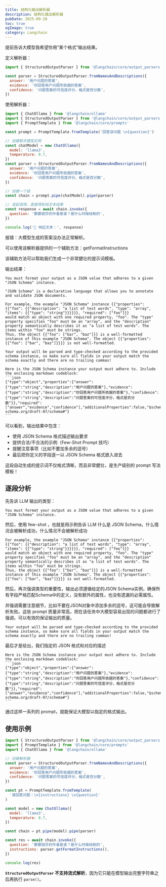 ```yaml
---
title: 结构化输出解析器
description: 结构化输出解析器
pubDate: 2025-09-28
toc: true
ogImage: true
category: Langchain
---
```


提前告诉大模型我希望你用“某个格式”输出结果。

定义解析器：

```js
import { StructuredOutputParser } from '@langchain/core/output_parsers'

const parser = StructuredOutputParser.fromNamesAndDescriptions({
  answer: '用户问题的答案',
  evidence: '你回答用户问题所依据的答案',
  confidence: '问题答案的可信度评分，格式是百分数',
})
```

使用解析器：

```js
import { ChatOllama } from '@langchain/ollama'
import { StructuredOutputParser } from '@langchain/core/output_parsers'
import { PromptTemplate } from '@langchain/core/prompts'

const prompt = PromptTemplate.fromTemplate('回答该问题 \n{question}')

// 创建聊天模型实例
const chatModel = new ChatOllama({
  model: 'llama3',
  temperature: 0.7,
})
const parser = StructuredOutputParser.fromNamesAndDescriptions({
  answer: '用户问题的答案',
  evidence: '你回答用户问题所依据的答案',
  confidence: '问题答案的可信度评分，格式是百分数',
})

// 创建一个链
const chain = prompt.pipe(chatModel).pipe(parser)

// 发起调用，直接得到纯文本结果
const response = await chain.invoke({
  question: '蒙娜丽莎的作者是谁？是什么时候绘制的',
})

console.log('🤖 响应文本：', response)
```

报错：大模型生成的答案没办法正常解析。

可以使用该解析器提供的一个辅助方法：getFormatInstructions

该辅助方法可以帮助我们生成一个非常健壮的提示词模板。

输出结果：

````
You must format your output as a JSON value that adheres to a given "JSON Schema" instance.

"JSON Schema" is a declarative language that allows you to annotate and validate JSON documents.

For example, the example "JSON Schema" instance {{"properties": {{"foo": {{"description": "a list of test words", "type": "array", "items": {{"type": "string"}}}}}}, "required": ["foo"]}}
would match an object with one required property, "foo". The "type" property specifies "foo" must be an "array", and the "description" property semantically describes it as "a list of test words". The items within "foo" must be strings.
Thus, the object {{"foo": ["bar", "baz"]}} is a well-formatted instance of this example "JSON Schema". The object {{"properties": {{"foo": ["bar", "baz"]}}}} is not well-formatted.

Your output will be parsed and type-checked according to the provided schema instance, so make sure all fields in your output match the schema exactly and there are no trailing commas!

Here is the JSON Schema instance your output must adhere to. Include the enclosing markdown codeblock:
```json
{"type":"object","properties":{"answer":{"type":"string","description":"用户问题的答案"},"evidence":{"type":"string","description":"你回答用户问题所依据的答案"},"confidence":{"type":"string","description":"问题答案的可信度评分，格式是百分数"}},"required":["answer","evidence","confidence"],"additionalProperties":false,"$schema":"http://json-schema.org/draft-07/schema#"}
```
````

可以看到，输出结果中包含：

- 使用 JSON Schema 格式描述输出要求
- 提供合法/不合法的示例（Few-Shot Prompt 技巧）
- 提醒注意事项（比如不要加多余的逗号）
- 最后把你定义的字段逐一以 JSON Schema 格式嵌入进去

这段自动生成的提示词不仅格式清晰，而且非常健壮，是生产级别的 prompt 写法模板！

## 逐段分析

先告诉 LLM 输出的类型：

```
You must format your output as a JSON value that adheres to a given "JSON Schema" instance.
```

然后，使用 few-shot ，也就是用示例告诉 LLM 什么是 JSON Schema，什么情况会被解析成功，什么情况不会被解析成功

```
For example, the example "JSON Schema" instance {{"properties": {{"foo": {{"description": "a list of test words", "type": "array", "items": {{"type": "string"}}}}}}, "required": ["foo"]}}
would match an object with one required property, "foo". The "type" property specifies "foo" must be an "array", and the "description" property semantically describes it as "a list of test words". The items within "foo" must be strings.
Thus, the object {{"foo": ["bar", "baz"]}} is a well-formatted instance of this example "JSON Schema". The object {{"properties": {{"foo": ["bar", "baz"]}}}} is not well-formatted.
```

然后，再次强调类型的重要性，输出必须遵循给定的JSON Schema实例，确保所有字段严格匹配Schema中的定义，没有额外的属性，也没有遗漏的必需属性。

并强调需要注意细节，比如不要在JSON对象中添加多余的逗号，这可能会导致解析失败。这些 prompt 质量非常高，把在该任务中大模型容易出现的问题都进行了强调，可以有效的保证输出的质量。

```
Your output will be parsed and type-checked according to the provided schema instance, so make sure all fields in your output match the schema exactly and there are no trailing commas!
```

最后才是给出，我们指定的 JSON 格式和对应的描述

````
Here is the JSON Schema instance your output must adhere to. Include the enclosing markdown codeblock:
```json
{"type":"object","properties":{"answer":{"type":"string","description":"用户问题的答案"},"evidence":{"type":"string","description":"你回答用户问题所依据的答案"},"confidence":{"type":"string","description":"问题答案的可信度评分，格式是百分数"}},"required":["answer","evidence","confidence"],"additionalProperties":false,"$schema":"http://json-schema.org/draft-07/schema#"}
```
````

通过这样一系列的 prompt，就能保证大模型以指定的格式输出。

## 使用示例

```js
import { StructuredOutputParser } from '@langchain/core/output_parsers'
import { PromptTemplate } from '@langchain/core/prompts'
import { ChatOllama } from '@langchain/ollama'

// 创建解析器
const parser = StructuredOutputParser.fromNamesAndDescriptions({
  answer: '用户问题的答案',
  evidence: '你回答用户问题所依据的答案',
  confidence: '问题答案的可信度评分，格式是百分数',
})

const pt = PromptTemplate.fromTemplate(
  '请回答问题：\n{instructions} \n{question}'
)

const model = new ChatOllama({
  model: 'llama3',
  temperature: 0.7,
})

const chain = pt.pipe(model).pipe(parser)

const res = await chain.invoke({
  question: '蒙娜丽莎的作者是谁？是什么时候绘制的',
  instructions: parser.getFormatInstructions(),
})

console.log(res)
```

**`StructuredOutputParser` 不支持流式解析**，因为它只能在模型输出完整字符串之后再执行 `parse()`。
